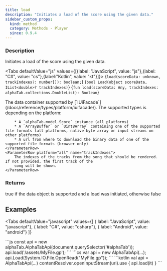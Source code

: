 ```yaml
---
title: load
description: "Initiates a load of the score using the given data."
sidebar_custom_props:
  kind: method
  category: Methods - Player
  since: 0.9.4
---
```



<SinceBadge since="0.9.4" />

### Description
Initiates a load of the score using the given data.

<Tabs defaultValue="js" values={[{label: "JavaScript", value: "js"},{label: "C#", value: "cs"},{label:"Kotlin", value: "kt"}]}>
<TabItem value="js">
<CodeBlock language="ts">{`load(scoreData: unknown, trackIndexes?: number[]): boolean;`}</CodeBlock>
</TabItem>
<TabItem value="cs">
<CodeBlock language="csharp">{`bool Load(object scoreData, IList<double>? trackIndexes)`}</CodeBlock>
</TabItem>
<TabItem value="kt">
<CodeBlock language="kotlin">{`fun load(scoreData: Any, trackIndexes: alphaTab.collections.DoubleList): Boolean`}</CodeBlock>
</TabItem>
</Tabs>


<ParameterTable>
    <ParameterRow platform="all" name="scoreData">
        The data container supported by [`IUiFacade`](/docs/reference/types/platform/iuifacade/).  The supported types is depending on the platform:
        
        * A `alphaTab.model.Score` instance (all platforms)
        * A `ArrayBuffer` or `Uint8Array` containing one of the supported file formats (all platforms, native byte array or input streams on other platforms)
        * A url from where to download the binary data of one of the supported file formats (browser only)
    </ParameterRow>
    <ParameterRow platform="all" name="trackIndexes">
        The indexes of the tracks from the song that should be rendered. If not provided, the first track of the
        song will be shown.
    </ParameterRow>
</ParameterTable>

### Returns 
true if the data object is supported and a load was initiated, otherwise false 


## Examples

<Tabs
    defaultValue="javascript"
    values={[
      { label: "JavaScript", value: "javascript"},
      { label: "C#", value: "csharp"},
      { label: "Android", value: "android"}
    ]}
>
<TabItem value="javascript">
```js
const api = new alphaTab.AlphaTabApi(document.querySelector('#alphaTab'));
api.load('/assets/MyFile.gp');
```
</TabItem>
<TabItem value="csharp">
```cs
var api = new AlphaTabApi<MyControl>(...);
api.Load(System.IO.File.OpenRead("MyFile.gp"));
```
</TabItem>
<TabItem value="android">
```kotlin
val api = AlphaTabApi<MyControl>(...)
contentResolver.openInputStream(uri).use {
    api.load(it)
}
```
</TabItem>
</Tabs>
